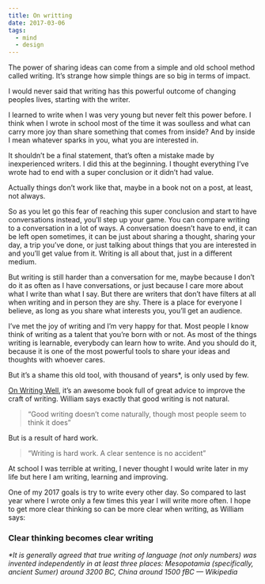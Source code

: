 ```yaml
---
title: On writting
date: 2017-03-06
tags:
  - mind
  - design
---
```


The power of sharing ideas can come from a simple and old school method called writing. It’s strange how simple things are so big in terms of impact.

I would never said that writing has this powerful outcome of changing peoples lives, starting with the writer.

I learned to write when I was very young but never felt this power before. I think when I wrote in school most of the time it was soulless and what can carry more joy than share something that comes from inside? And by inside I mean whatever sparks in you, what you are interested in.

It shouldn’t be a final statement, that’s often a mistake made by inexperienced writers. I did this at the beginning. I thought everything I’ve wrote had to end with a super conclusion or it didn’t had value.

Actually things don’t work like that, maybe in a book not on a post, at least, not always.

So as you let go this fear of reaching this super conclusion and start to have conversations instead, you’ll step up your game. You can compare writing to a conversation in a lot of ways. A conversation doesn’t have to end, it can be left open sometimes, it can be just about sharing a thought, sharing your day, a trip you’ve done, or just talking about things that you are interested in and you’ll get value from it. Writing is all about that, just in a different medium.

But writing is still harder than a conversation for me, maybe because I don’t do it as often as I have conversations, or just because I care more about what I write than what I say. But there are writers that don’t have filters at all when writing and in person they are shy. There is a place for everyone I believe, as long as you share what interests you, you’ll get an audience.

I’ve met the joy of writing and I’m very happy for that. Most people I know think of writing as a talent that you’re born with or not. As most of the things writing is learnable, everybody can learn how to write. And you should do it, because it is one of the most powerful tools to share your ideas and thoughts with whoever cares.

But it’s a shame this old tool, with thousand of years\*, is only used by few.

[On Writing Well](https://amzn.com/0060891548), it’s an awesome book full of great advice to improve the craft of writing. William says exactly that good writing is not natural.

> “Good writing doesn’t come naturally, though most people seem to think it does”

But is a result of hard work.

> “Writing is hard work. A clear sentence is no accident”

At school I was terrible at writing, I never thought I would write later in my life but here I am writing, learning and improving.

One of my 2017 goals is try to write every other day. So compared to last year where I wrote only a few times this year I will write more often. I hope to get more clear thinking so can be more clear when writing, as William says:

### Clear thinking becomes clear writing

_\*It is generally agreed that true writing of language (not only numbers) was invented independently in at least three places: Mesopotamia (specifically, ancient Sumer) around 3200 BC, China around 1500 fBC — Wikipedia_
